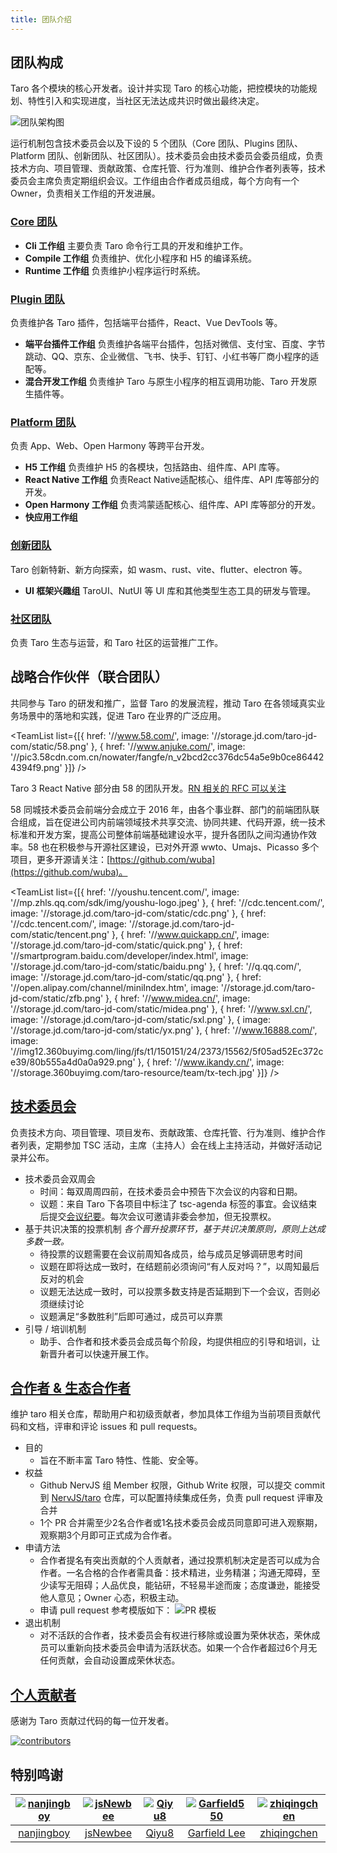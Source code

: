 ```yaml
---
title: 团队介绍
---
```



## 团队构成

Taro 各个模块的核心开发者。设计并实现 Taro 的核心功能，把控模块的功能规划、特性引入和实现进度，当社区无法达成共识时做出最终决定。

![团队架构图](@site/static/img/team-structure.png)

运行机制包含技术委员会以及下设的 5 个团队（Core 团队、Plugins 团队、Platform 团队、创新团队、社区团队）。技术委员会由技术委员会委员组成，负责技术方向、项目管理、贡献政策、仓库托管、行为准则、维护合作者列表等，技术委员会主席负责定期组织会议。工作组由合作者成员组成，每个方向有一个 Owner，负责相关工作组的开发进展。

### [Core 团队](./team-core)

- **Cli 工作组**
  主要负责 Taro 命令行工具的开发和维护工作。
- **Compile 工作组**
  负责维护、优化小程序和 H5 的编译系统。
- **Runtime 工作组**
  负责维护小程序运行时系统。

### [Plugin 团队](./team-plugin)

负责维护各 Taro 插件，包括端平台插件，React、Vue DevTools 等。

- **端平台插件工作组**
  负责维护各端平台插件，包括对微信、支付宝、百度、字节跳动、QQ、京东、企业微信、飞书、快手、钉钉、小红书等厂商小程序的适配等。
- **混合开发工作组**
  负责维护 Taro 与原生小程序的相互调用功能、Taro 开发原生插件等。

### [Platform 团队](./team-platform)

负责 App、Web、Open Harmony 等跨平台开发。

- **H5 工作组**
  负责维护 H5 的各模块，包括路由、组件库、API 库等。
- **React Native 工作组**
  负责React Native适配核心、组件库、API 库等部分的开发。
- **Open Harmony 工作组**
  负责鸿蒙适配核心、组件库、API 库等部分的开发。
- **快应用工作组**

### [创新团队](./team-innovate)

Taro 创新特新、新方向探索，如 wasm、rust、vite、flutter、electron 等。

- **UI 框架兴趣组**
  TaroUI、NutUI 等 UI 库和其他类型生态工具的研发与管理。

### [社区团队](./team-community)

负责 Taro 生态与运营，和 Taro 社区的运营推广工作。

## 战略合作伙伴（联合团队）

共同参与 Taro 的研发和推广，监督 Taro 的发展流程，推动 Taro 在各领域真实业务场景中的落地和实践，促进 Taro 在业界的广泛应用。

<TeamList
  list={[{
    href: '//www.58.com/',
    image: '//storage.jd.com/taro-jd-com/static/58.png'
  }, {
    href: '//www.anjuke.com/',
    image: '//pic3.58cdn.com.cn/nowater/fangfe/n_v2bcd2cc376dc54a5e9b0ce864424394f9.png'
  }]}
/>

Taro 3 React Native 部分由 58 的团队开发。[RN 相关的 RFC 可以关注](https://github.com/NervJS/taro-rfcs/pull/8)

58 同城技术委员会前端分会成立于 2016 年，由各个事业群、部门的前端团队联合组成，旨在促进公司内前端领域技术共享交流、协同共建、代码开源，统一技术标准和开发方案，提高公司整体前端基础建设水平，提升各团队之间沟通协作效率。58 也在积极参与开源社区建设，已对外开源 wwto、Umajs、Picasso 多个项目，更多开源请关注：[https://github.com/wuba](https://github.com/wuba)。

<TeamList
  list={[{
    href: '//youshu.tencent.com/',
    image: '//mp.zhls.qq.com/sdk/img/youshu-logo.jpeg'
  }, {
    href: '//cdc.tencent.com/',
    image: '//storage.jd.com/taro-jd-com/static/cdc.png'
  }, {
    href: '//cdc.tencent.com/',
    image: '//storage.jd.com/taro-jd-com/static/tencent.png'
  }, {
    href: '//www.quickapp.cn/',
    image: '//storage.jd.com/taro-jd-com/static/quick.png'
  }, {
    href: '//smartprogram.baidu.com/developer/index.html',
    image: '//storage.jd.com/taro-jd-com/static/baidu.png'
  }, {
    href: '//q.qq.com/',
    image: '//storage.jd.com/taro-jd-com/static/qq.png'
  }, {
    href: '//open.alipay.com/channel/miniIndex.htm',
    image: '//storage.jd.com/taro-jd-com/static/zfb.png'
  }, {
    href: '//www.midea.cn/',
    image: '//storage.jd.com/taro-jd-com/static/midea.png'
  }, {
    href: '//www.sxl.cn/',
    image: '//storage.jd.com/taro-jd-com/static/sxl.png'
  }, {
    image: '//storage.jd.com/taro-jd-com/static/yx.png'
  }, {
    href: '//www.16888.com/',
    image: '//img12.360buyimg.com/ling/jfs/t1/150151/24/2373/15562/5f05ad52Ec372ce39/80b555a4d0a0a929.png'
  }, {
    href: '//www.ikandy.cn/',
    image: '//storage.360buyimg.com/taro-resource/team/tx-tech.jpg'
  }]}
/>

## [技术委员会](./role-committee)

负责技术方向、项目管理、项目发布、贡献政策、仓库托管、行为准则、维护合作者列表，定期参加 TSC 活动，主席（主持人）会在线上主持活动，并做好活动记录并公布。

- 技术委员会双周会
  - 时间：每双周周四前，在技术委员会中预告下次会议的内容和日期。
  - 议题：来自 Taro 下各项目中标注了 tsc-agenda 标签的事宜。会议结束后提交[会议纪要](https://tarojs.notion.site/979a8aad451b4316b04878d252073987?v=88c5bbd1d2c0416590a25cefebde1c74)。每次会议可邀请非委会参加，但无投票权。
- 基于共识决策的投票机制 *各个晋升投票环节，基于共识决策原则，原则上达成多数一致。*
  - 待投票的议题需要在会议前周知各成员，给与成员足够调研思考时间
  - 议题在即将达成一致时，在结题前必须询问“有人反对吗？”，以周知最后反对的机会
  - 议题无法达成一致时，可以投票多数支持是否延期到下一个会议，否则必须继续讨论
  - 议题满足“多数胜利”后即可通过，成员可以弃票
- 引导 / 培训机制
  - 助手、合作者和技术委员会成员每个阶段，均提供相应的引导和培训，让新晋升者可以快速开展工作。

## [合作者 & 生态合作者](./role-collaborator)

维护 taro 相关仓库，帮助用户和初级贡献者，参加具体工作组为当前项目贡献代码和文档，评审和评论 issues 和 pull requests。

- 目的
  - 旨在不断丰富 Taro 特性、性能、安全等。
- 权益
  - Github NervJS 组 Member 权限，Github Write 权限，可以提交 commit 到 [NervJS/taro](https://github.com/NervJS/taro) 仓库，可以配置持续集成任务，负责 pull request 评审及合并
  - 1个 PR 合并需至少2名合作者或1名技术委员会成员同意即可进入观察期，观察期3个月即可正式成为合作者。
- 申请方法
  - 合作者提名有突出贡献的个人贡献者，通过投票机制决定是否可以成为合作者。一名合格的合作者需具备：技术精进，业务精湛；沟通无障碍，至少读写无阻碍；人品优良，能钻研，不轻易半途而废；态度谦逊，能接受他人意见；Owner 心态，积极主动。
  - 申请 pull request 参考模版如下：
    ![PR 模板](https://storage.360buyimg.com/aotu-team/zakary-blog/2022-03-29-Taro-community/PR-Collaborator.png)
- 退出机制
  - 对不活跃的合作者，技术委员会有权进行移除或设置为荣休状态，荣休成员可以重新向技术委员会申请为活跃状态。如果一个合作者超过6个月无任何贡献，会自动设置成荣休状态。

<!--
## [助手](./role-triage)

负责 taro 相关仓库新 issues 的维护，负责给 issues 或 pull requests 打标签，以及负责评论、关闭和重新开启 issue 或 pull request，负责将 bug 或 feature 分流给具体工作组。

- 目的
  - 旨在减少 issue 列表，保持 issue 及时跟踪，促进新人参与及贡献 pull request。
- 权益
  - Github NervJS 组 Member 权限，相关项目 Triage 权限，可以管理 issues 和 pull requests（没有写权限）。
- 申请方法
  - 对 Taro 项目有全面了解和深度开发经验的任何人，可以在 NervJS/taro README.md 中提交一个 pull request，说明申请成为助手的动机并同意本项目的行为守则，经 2 名合作者同意即可通过。
  - 申请 pull request 参考模版如下：
    ![PR 模板](https://storage.360buyimg.com/aotu-team/zakary-blog/2022-03-29-Taro-community/PR-Triage.png)
- 退出机制
  - 对 6 个月不活跃的小助手进行定期移除。

-->

## [个人贡献者](./role-committer)

感谢为 Taro 贡献过代码的每一位开发者。

[![contributors](https://opencollective.com/taro/contributors.svg?width=890&button=false)](https://github.com/NervJS/taro/graphs/contributors)

## 特别鸣谢

[![nanjingboy](https://avatars1.githubusercontent.com/u/1390888?s=100&v=4)](https://github.com/nanjingboy/) | [![jsNewbee](https://avatars3.githubusercontent.com/u/20449400?s=100&v=4)](https://github.com/js-newbee/) | [![Qiyu8](https://avatars2.githubusercontent.com/u/15245051?s=100&v=4)](https://github.com/Qiyu8/) | [![Garfield550](https://avatars2.githubusercontent.com/u/3471836?s=100&v=4)](https://github.com/Garfield550/) | [![zhiqingchen](https://avatars3.githubusercontent.com/u/1876158?s=100&v=4)](https://github.com/zhiqingchen)
:---:|:---:|:---:|:---:|:---:|
[nanjingboy](https://github.com/nanjingboy/) | [jsNewbee](https://github.com/js-newbee/) |  [Qiyu8](https://github.com/Qiyu8/) |  [Garfield Lee](https://github.com/Garfield550/) |  [zhiqingchen](https://github.com/zhiqingchen) |
